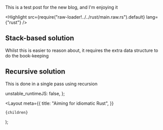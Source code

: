 
This is a test post for the new blog, and I'm enjoying it

<Highlight src={require("raw-loader!../../rust/main.raw.rs").default} lang={"rust"} />

## Stack-based solution

Whilst this is easier to reason about, it requires the extra data structure
to do the book-keeping

<DemoBlock label="visualization">
    <BrowserComponent kind="vanilla" scriptInclude="algo/algo-balanced-stack.lit.ts">
        <algo-balanced-stack input="[[]]()" />
    </BrowserComponent>
</DemoBlock>

## Recursive solution

This is done in a single pass using recursion



  unstable_runtimeJS: false,
};

  <Layout
    meta={{
      title: "Aiming for idiomatic Rust",
    }}
  >
    {children}
  </Layout>
);
